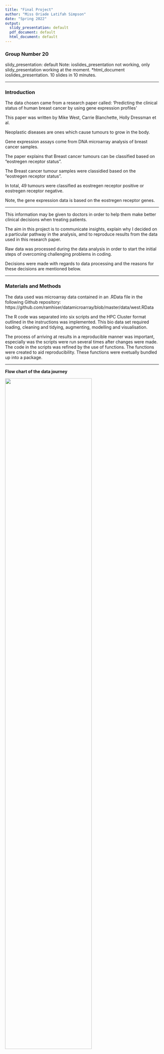 ```yaml
---
title: "Final Project"
author: "Miss Oriade Latifah Simpson"
date: "Spring 2022"
output:
  slidy_presentation: default
  pdf_document: default
  html_document: default
---
```


### Group Number 20

slidy_presentation: default
Note: ioslides_presentation not working, only slidy_presentation working at the moment. 
*html_document ioslides_presentation. 10 slides in 10 minutes.

***

### Introduction

The data chosen came from a research paper called: 'Predicting the clinical status of human breast cancer by using gene expression profiles'

This paper was written by Mike West, Carrie Blanchette, Holly Dressman et al. 

Neoplastic diseases are ones which cause tumours to grow in the body.

Gene expression assays come from DNA microarray analysis of breast cancer samples. 

The paper explains that Breast cancer tumours can be classified based on "eostregen receptor status".

The Breast cancer tumour samples were classidied based on the "eostregen receptor status".

In total, 49 tumours were classified as eostregen receptor positive or eostregen receptor negative. 

Note, the gene expression data is based on the eostregen receptor genes. 

***

This information may be given to doctors in order to help them make better clinical decisions when treating patients. 

The aim in this project is to communicate insights, explain why I decided on a particular pathway in the analysis, amd to reproduce results from the data used in this research paper. 

Raw data was processed during the data analysis in order to start the initial steps of overcoming challenging problems in coding. 

Decisions were made with regards to data processing and the reasons for these decisions are mentioned below. 

***

### Materials and Methods

The data used was microarray data contained in an .RData file in the following Github repository: https://github.com/ramhiser/datamicroarray/blob/master/data/west.RData

The R code was separated into six scripts and the HPC Cluster format outlined in the instructions was implemented. This bio data set required loading, cleaning and tidying, augmenting, modelling and visualisation.  

The process of arriving at results in a reproducible manner was important, especially was the scripts were run several times after changes were made. The code in the scripts was refined by the use of functions. The functions were created to aid reproducibility. These functions were evetually bundled up into a package. 

***

**Flow chart of the data journey**

![](Image/FlowChart2022.png){width=75%}

***

Over thirteen packages were used to aid in this analysis pipeline, including packages in the tidyverse, golem, reactable and packages for styling the code such as the stylr package. 

The statistical methods used in the research paper included binary regression models, singular value decompositions and stochastic regularization using Bayesian Analysis. 

The estimated vector was important for scoring genes in regards to their contribution to the classification. 

It is mentioned in the research paper that arrays were screened in order to find the first 100 genes that correlated the most with outcome, to reduce the noise produced by genes that were not expressed. 

The modelling methods used were principal components analysis, K-Means clustering and logistic regression. 

***

### Results

The  data was processed several in stages. 

During the first round of analysis, the unexpressed genes were not filtered out of my initial analysis.

I was yet to perform a thorough comparison with the statistical methods used in the research paper. 


![](Image/first_visualisation1.png){width=45%} ![](Image/first_visualisation3.png){width=45%} 


There was a lot of noise due to genes that were not significantly expressed being included in the analysis. 
The analysis was run again once these genes had been filtered out.


![](../results/visualisation1.png){width=45%} ![](../results/visualisation3.png){width=45%} 

In the research paper, the researchers performed a pairwise factor analysis of 100 genes based on lymph node status.(**left**)

In comparison with the research paper, the Principal Component Analysis visualisation I created was slightly improved in terms of the colour scheme chosen and the size of the points.(**right**)

![](Image/factor_analsis.png){width=45%} ![](../results/visualisation2.png){width=45%}



PCA, an unsupervised learning method which finds patterns in the data was used, because it simplifies the complexity in high-dimensional datasets by transforming the data into fewer dimensions.
These fewer dimensions, or principal components act as summaries of the features.

Results for PCA and K-means clustering were produced using ggplot2 and ggthemes packages. 

k-means clustering is an unsupervised machine learning algorithm which aims to partition a certian number of observations into k (assigned) clusters in which each observation belongs to the cluster with the nearest mean (cluster centers or cluster centroid).

![](../results/visualisation5.png){width=45%} ![](../results/visualisation6.png){width=45%}


In addition to this Github repository and the presentation, I created a package called `Twenty`. The package was named after the group number allocated in the R for Bio Data Science class. This package is available for download from the Github repository at the following link: https://github.com/rforbiodatascience22/Twenty. The package contains four functions and example subset datasets to be used for each function. 

I also produced a Shiny Application called `ShinyTwenty`. This application can be found at the Github repository: https://github.com/rforbiodatascience22/ShinyTwenty. The application shows rendered interactive plots and visualisations of the data.

***

### Discussion 

It was computationally intensive to perform the modelling part of the analysis given there were 7130 features and 49 observations of data. Because of this computational expense I had challenges in finding a workaround to deploy the application online. 

***


